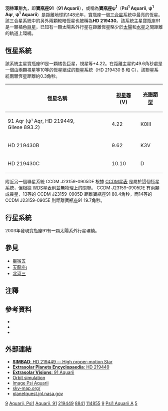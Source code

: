 {{Dablink|其他編號寶瓶座ψ的恆星，請參見[[寶瓶座ψ|寶瓶座ψ]]}}

{{Starbox begin 
| name = 羽林軍卅九 <br> 91 Aquarii
}}
{{Starbox observe 
| epoch = [[J2000.0|J2000.0]]
| constell = [[寶瓶座|寶瓶座]]
| 星官 = [[室宿|室宿]] [[羽林軍_(星官)|羽林軍]]
| ra = {{RA|23|15|53.5}}<ref name="sima">[[#sima|Simbad result for GJ 893.2 A]]</ref>
| dec = {{DEC|−9|05|16}}<ref name="sima"/>
| appmag_v = +4.21<ref name="sima"/><ref name="Viz">[[#Viz|Vizier]]</ref>
}}
{{Starbox character 
| class = K0III<ref name="sima"/><ref name="Viz"/>
| r-i = 0.56<ref name="Viz"/>
| v-r =  
| b-v = 1.11<ref name="Viz"/>
| u-b = 0.99<ref name="Viz"/>
| variable =
}} 
{{Starbox astrometry 
| radial_v = -26.4 ± 0.9<ref name="sima"/>
| prop_mo_ra = 368.56 ± 1.46<ref name="sima"/>
| prop_mo_dec = -17.02 ± 0.7<ref name="sima"/>
| parallax = 21.97<ref name="sima"/> 
| p_error = 0.89<ref name="sima"/>
| dist_ly = 148
| dist_pc = 46
| absmag_v = 0.95
}} 
{{Starbox detail 
| age = 
| metal = -0.085 (± 0.055)
| mass = {{Fact|2.5|time=2012-01-26}}
| radius = 8.55
| rotation =<17 km/s<ref name="Viz"/><br />0.0698 Year
| luminosity = 33
| gravity= 
| temperature = 5250
}} 
{{Starbox visbin
| name=[http://simbad.u-strasbg.fr/simbad/sim-basic?Ident=91+Aqr&submit=SIMBAD+search 91 Aqr]
| period=
| axis=49.6
| eccentricity=
| inclination=312
| node=
| periastron=
}}
{{Starbox visbin
| name=[http://simbad.u-strasbg.fr/simbad/sim-basic?Ident=HD+219430&submit=SIMBAD+search HD 219430] B
| period=
| axis=0.2
| eccentricity=
| inclination=101
| node=
| periastron=
}}
{{Starbox visbin
| name=[http://simbad.u-strasbg.fr/simbad/sim-basic?Ident=HD+219430&submit=SIMBAD+search HD 219430] C
| period=
| axis=80.4
| eccentricity=
| inclination=274
| node=
| periastron=
}}
{{Starbox catalog 
| names = [[Bayer_designation|Psi<sup>1</sup> Aquarii]], [[Star_catalogue#Gl,_GJ,_Wo|Gl]] 893.2, [[Star_catalogue#BS,_BSC,_HR|HR]] 8841, [[Henry_Draper_Catalogue|HD]] 219449, [[Star_catalogue#BD.2FCD.2FCPD|BD]]-09°6156, FK5 1608, [[Hipparcos_catalogue|HIP]] 114855, [[Star_catalogue#SAO|SAO]] 146598, GC 32374, [[Star_catalogue#ADS|ADS]] 16633, CCDM 23159-0905, [[Willem_Jacob_Luyten|LTT]] 9437. }} 
{{Starbox reference
| Simbad=HD+219449
| ARICNS = }}
{{starbox sources|HIP|CCDM|HR}}
{{Starbox reference
| Simbad=ADS+16633 }}
{{Starbox end}}
'''羽林軍卅九'''，即'''寶瓶座91'''（'''91 Aquarii'''），或稱為'''寶瓶座ψ<sup>1</sup>'''（'''Psi<sup>1</sup> Aquarii''', '''ψ<sup>1</sup> Aqr''', '''ψ<sup>1</sup> Aquarii'''）是距離地球約148光年，寶瓶座一個[[恆星系統|三合星]]系統中最亮的恆星。該三合星系統中的另外兩顆較暗恆星也被稱為'''HD 219430'''。該系統主星寶瓶座91是一顆橘色[[巨星|巨星]]，已知有一顆太陽系外行星在距離恆星略少於[[太陽|太陽]]和[[水星|水星]]之間距離的軌道上環繞。

==恆星系統==
該系統主星寶瓶座91是一顆橘色巨星，視星等+4.22。在距離主星約49.6角秒處是一個由兩顆視星等10等的恆星組成的[[聯星|聯星]]系統（HD 219430 B 和 C），該聯星系統兩顆恆星距離約0.3角秒。

{| class=wikitable
! colspan="1" | 恆星名稱 
! [[星等|視星等]] (V)
! [[恒星光谱|光譜類型]]
|- bgcolor="#FFFAFA"
| 91 Aqr (ψ¹ Aqr, HD 219449, Gliese 893.2)
| 4.22
| K0III
|- bgcolor="#FFFAFA"
| HD 219430B
| 9.62
| K3V
|- bgcolor="#FFFAFA"
| HD 219430C
| 10.10
| D
|}

附近另一個聯星系統 CCDM J23159-0905DE 根據 [http://vizier.u-strasbg.fr/viz-bin/VizieR-S?CCDM%20J23159-0905A CCDM星表] {{Wayback|url=http://vizier.u-strasbg.fr/viz-bin/VizieR-S?CCDM%20J23159-0905A |date=20120222065259 }}是屬於這個恆星系統，但根據 [https://web.archive.org/web/20090131051103/http://ad.usno.navy.mil/wds/Webtextfiles/wdsnewframe4.html WDS星表]則並無物理上的關聯。 CCDM J23159-0905DE 有兩顆成員星，13等的 CCDM J23159-0905D 距離寶瓶座91 80.4角秒，而14等的 CCDM J23159-0905E 則距離寶瓶座91 19.7角秒。

==行星系統==
2003年發現寶瓶座91有一顆太陽系外行星環繞。

{{OrbitboxPlanet begin}}
{{OrbitboxPlanet
| exoplanet = [[宝瓶座91b|b]]
| mass = >2.9<ref name="Mitchell2003">{{cite web |first=D. S. |last=Mitchell |coauthors=S. Frink; A. Quirrenbach; D. A. Fischer; G. W. Marcy; R. P. Butler |title=Four Substellar Companions Found Around K Giant Stars |url=http://adsabs.harvard.edu/cgi-bin/bib_query?2003AAS...203.1703M |work=Bulletin of the American Astronomical Society, 35#5; AAS 203rd Meeting; Session 17 Extra Solar Planets |date=2004-01-05 |accessdate=2009-11-28 |archive-date=2013-01-26 |archive-url=https://www.webcitation.org/6DxnMoX5O?url=http://adsabs.harvard.edu/cgi-bin/bib_query?2003AAS...203.1703M |dead-url=no }}</ref>
| period = 182<ref name="Mitchell2003"/>
| semimajor = 0.3<ref>[http://adsabs.harvard.edu/abs/2006ApJ...646..523R Two Suns in The Sky: Stellar Multiplicity in Exoplanet Systems] {{Wayback|url=http://adsabs.harvard.edu/abs/2006ApJ...646..523R |date=20181005101809 }} Raghavan, Henry, Mason, Subasavage, Jao, Beaulieu and Hambly 2006</ref>{{Dubious|date=November 2009|reason=at least one of these figures must be wrong: mass star, period, semimajor axis; see [[Talk:91_Aquarii#dubious_planet_data|Talk:91_Aquarii#dubious planet data]] semimajor of 0.852 is consistent with other data. exoplanet.eu links to http://pasj.asj.or.jp/v57/n1/570109/570109-frame.html which refers to Mitchell et al. 2003 and notes table data copied from http://obswww.unige.ch/~naef/table.html which is stale and not archived. However, [http://adsabs.harvard.edu/cgi-bin/bib_query?2003AAS...203.1703M Four Substellar Companions Found Around K Giant Stars] has "91 Aqr has a companion with a minimum mass of 2.9 jupiter masses, and an orbital period of 182 days" but no mention of semimajor axis.}}
| eccentricity = 0
}}
{{Orbitbox end}}

==參見==
*[[畢宿五|畢宿五]]
*[[天龍座ι|天龍座ι]]
*[[北河三|北河三]]

==注釋==
{{Reflist}}

==參考資料==
{{refbegin}}
*{{cite web |title=VizieR Detailed Page for HR 8841 |url=http://webviz.u-strasbg.fr/viz-bin/VizieR-S?HR%208841 |accessdate=2009-11-28 |ref=Viz |archive-date=2011-05-19 |archive-url=https://web.archive.org/web/20110519182535/http://webviz.u-strasbg.fr/viz-bin/VizieR-S?HR%208841 |dead-url=no }}
*{{cite web |title=Simbad query result for GJ 893.2 A |url=http://simbad.u-strasbg.fr/simbad/sim-basic?Ident=GJ+893.2+A&submit=SIMBAD+search |accessdate=2009-11-28 |ref=sima |archive-date=2013-01-26 |archive-url=https://www.webcitation.org/6DxnNHFjs?url=http://simbad.u-strasbg.fr/simbad/sim-basic?Ident=GJ+893.2+A |dead-url=no }}
*{{cite web |title=Simbad query result for GJ 893.2 B |url=http://simbad.u-strasbg.fr/simbad/sim-id?Ident=%401325076&Name=GJ%20%20%20893.2%20B |accessdate=2009-11-28 |ref=simb |archive-date=2013-01-26 |archive-url=https://www.webcitation.org/6DxnOsu6L?url=http://simbad.u-strasbg.fr/simbad/sim-id?Ident=@1325076 |dead-url=no }}
{{refend}}

==外部連結==
*[http://simbad.u-strasbg.fr/sim-id.pl?protocol=html&Ident=Psi1+Aquarii&NbIdent=1&Radius=10&Radius.unit=arcmin&CooFrame=FK5&CooEpoch=2000&CooEqui=2000&output.max=all&o.catall=on&output.mesdisp=N&Bibyear1=1983&Bibyear2=2006&Frame1=FK5&Frame2=FK4&Frame3=G&Equi1=2000.0&Equi2=1950.0&Equi3=2000.0&Epoch1=2000.0&Epoch2=1950.0&Epoch3=2000.0 '''SIMBAD''': HD 219449 -- High proper-motion Star]
*[https://web.archive.org/web/20120328192659/http://exoplanet.eu/star.php?st=HD+219449 '''Extrasolar Planets Encyclopaedia''': HD 219449]
*[https://web.archive.org/web/20110926230015/http://www.extrasolar.net/startour.asp?StarCatId=normal&StarId=215 '''Extrasolar Visions''': 91 Aquarii]
*[https://web.archive.org/web/20071203095254/http://media4.obspm.fr/exoplanets/base/planete.php?etoile=HD+219449&planete=b Orbit simulation]
*[http://aladin.u-strasbg.fr/AladinPreview?-c=NLTT+56282&ident=NLTT+56282&submit=Aladin+previewer Image Psi Aquarii]
*[http://server6.sky-map.org/starview?object_type=1&object_id=835&locale=ZH sky-map.org/] {{Wayback|url=http://server6.sky-map.org/starview?object_type=1&object_id=835&locale=ZH |date=20111004121435 }}
*[https://web.archive.org/web/20080701125126/http://planetquest.jpl.nasa.gov/atlas/atlas_search.cfm planetquest.jpl.nasa.gov]

{{Sky|23|15|53.5|-|09|05|16|148}}

[[Category:宝瓶座|9]]
[[Category:拜耳天體|Aquarii, Psi1]]
[[Category:佛氏天體|Aquarii, 91]]
[[Category:HD和HDE天體|219449]]
[[Category:HR天體|8841]]
[[Category:HIP天體|114855]]
[[Category:行星系|9]]
[[Category:巨星|Psi1 Aquarii A]]
[[Category:聚星|5]]